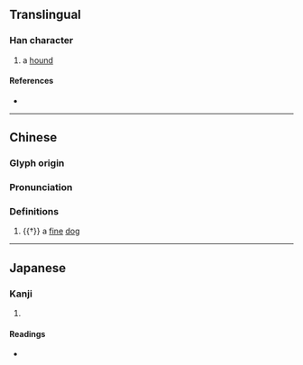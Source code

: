 {{character info}}
==Translingual==

===Han character===
{{Han char|rn=94|rad=犬|as=16|sn=19|four=|canj=KHYPT|ids=⿰犭盧}}

# a [[hound]]

====References====
* {{Han ref|kx=0721.060|dkj=20780|dj=1133.030|hdz=21378.010|uh=7379|ud=29561}}

----
==Chinese==
{{zh-forms}}

===Glyph origin===
{{Han etym}}
{{Han compound|犬|t1=dog|盧|c1=s|c2=p|ls=psc}}

===Pronunciation===
{{zh-pron
|m=lú
|mc=y
|oc=y
|cat=n
}}

===Definitions===
{{zh-hanzi}}

# {{†}} a [[fine]] [[dog]]

----

==Japanese==

===Kanji===
{{ja-kanji|grade=|rs=犬16}}

# {{rfdef|ja|sort=犬16}}

====Readings====
* {{ja-readings|on=[[ろ]] (ro), [[る]] (ru)|kun=[[いぬ]] (inu)}}